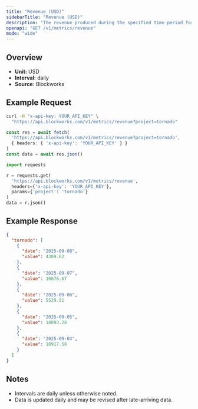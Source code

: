```yaml
---
title: "Revenue (USD)"
sidebarTitle: "Revenue (USD)"
description: "The revenue produced during the specified time period for given project."
openapi: "GET /v1/metrics/revenue"
mode: "wide"
---
```


## Overview

- **Unit:** USD
- **Interval:** daily
- **Source:** Blockworks

## Example Request

<CodeGroup>

```bash cURL
curl -H "x-api-key: YOUR_API_KEY" \
  "https://api.blockworks.com/v1/metrics/revenue?project=tornado"
```

```typescript TypeScript
const res = await fetch(
  'https://api.blockworks.com/v1/metrics/revenue?project=tornado',
  { headers: { 'x-api-key': 'YOUR_API_KEY' } }
)
const data = await res.json()
```

```python Python
import requests

r = requests.get(
  'https://api.blockworks.com/v1/metrics/revenue',
  headers={'x-api-key': 'YOUR_API_KEY'},
  params={'project': 'tornado'}
)
data = r.json()
```

</CodeGroup>

## Example Response

```json
{
  "tornado": [
    {
      "date": "2025-09-08",
      "value": 4309.62
    },
    {
      "date": "2025-09-07",
      "value": 10676.67
    },
    {
      "date": "2025-09-06",
      "value": 5529.51
    },
    {
      "date": "2025-09-05",
      "value": 14893.28
    },
    {
      "date": "2025-09-04",
      "value": 10917.58
    }
  ]
}
```

## Notes
- Intervals are daily unless otherwise noted.
- Data is updated daily and may be revised after late-arriving data.
